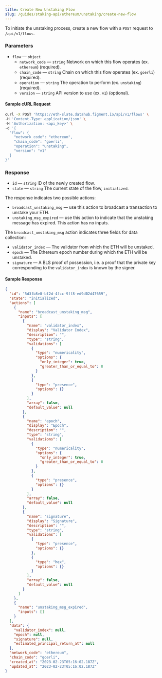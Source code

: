 ```yaml
---
title: Create New Unstaking Flow
slug: /guides/staking-api/ethereum/unstaking/create-new-flow
---
```


To initiate the unstaking process, create a new flow with a `POST` request to `/api/v1/flows`.

### Parameters

- `flow` &mdash; `object`
  - `network_code` &mdash; `string` Network on which this flow operates (ex. `ethereum`) (required).
  - `chain_code` &mdash; `string` Chain on which this flow operates (ex. `goerli`) (required).
  - `operation` &mdash; `string` The operation to perform (ex. `unstaking`) (required).
  - `version` &mdash; `string` API version to use (ex. `v1`) (optional).

#### Sample cURL Request

```bash {5-10}
curl -X POST 'https://eth-slate.datahub.figment.io/api/v1/flows' \
-H 'Content-Type: application/json' \
-H 'Authorization: <api_key>' \
-d '{
  "flow": {
    "network_code": "ethereum",
    "chain_code": "goerli",
    "operation": "unstaking",
    "version": "v1"
  }
}'
```

### Response

- `id` &mdash; `string` ID of the newly created flow.
- `state` &mdash; `string` The current state of the flow, `initialized`.

The response indicates two possible actions:

- `broadcast_unstaking_msg` &mdash; use this action to broadcast a transaction to unstake your ETH.
- `unstaking_msg_expired` &mdash; use this action to indicate that the unstaking message has expired. This action has no inputs.

The `broadcast_unstaking_msg` action indicates three fields for data collection:

- `validator_index` &mdash; The validator from which the ETH will be unstaked.
- `epoch` &mdash; The Ethereum epoch number during which the ETH will be unstaked.
- `signature` &mdash; A BLS proof of possession, i.e. a proof that the private key corresponding to the `validator_index` is known by the signer.

#### Sample Response

```json {3,6,9,30,51,71}
{
  "id": "5d3fb8e0-bf2d-4fcc-9ff8-ed9d02d47659",
  "state": "initialized",
  "actions": [
    {
      "name": "broadcast_unstaking_msg",
      "inputs": [
        {
          "name": "validator_index",
          "display": "Validator Index",
          "description": "",
          "type": "string",
          "validations": [
            {
              "type": "numericality",
              "options": {
                "only_integer": true,
                "greater_than_or_equal_to": 0
              }
            },
            {
              "type": "presence",
              "options": {}
            }
          ],
          "array": false,
          "default_value": null
        },
        {
          "name": "epoch",
          "display": "Epoch",
          "description": "",
          "type": "string",
          "validations": [
            {
              "type": "numericality",
              "options": {
                "only_integer": true,
                "greater_than_or_equal_to": 0
              }
            },
            {
              "type": "presence",
              "options": {}
            }
          ],
          "array": false,
          "default_value": null
        },
        {
          "name": "signature",
          "display": "Signature",
          "description": "",
          "type": "string",
          "validations": [
            {
              "type": "presence",
              "options": {}
            },
            {
              "type": "hex",
              "options": {}
            }
          ],
          "array": false,
          "default_value": null
        }
      ]
    },
    {
      "name": "unstaking_msg_expired",
      "inputs": []
    }
  ],
  "data": {
    "validator_index": null,
    "epoch": null,
    "signature": null,
    "estimated_principal_return_at": null
  },
  "network_code": "ethereum",
  "chain_code": "goerli",
  "created_at": "2023-02-23T05:16:02.187Z",
  "updated_at": "2023-02-23T05:16:02.187Z"
}
```

